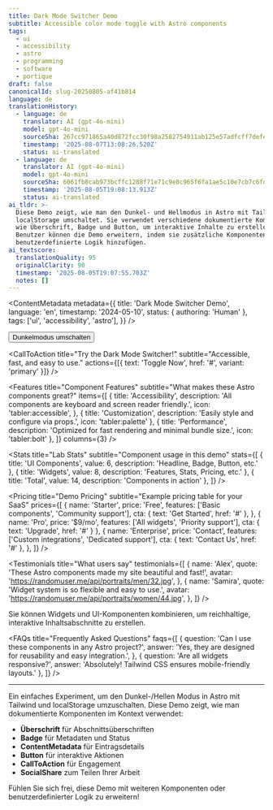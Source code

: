 ```yaml
---
title: Dark Mode Switcher Demo
subtitle: Accessible color mode toggle with Astro components
tags:
  - ui
  - accessibility
  - astro
  - programming
  - software
  - portique
draft: false
canonicalId: slug-20250805-af41b814
language: de
translationHistory:
  - language: de
    translator: AI (gpt-4o-mini)
    model: gpt-4o-mini
    sourceSha: 267cc971865a40d872fcc30f98a2582754911ab125e57adfcff7defea1abef86
    timestamp: '2025-08-07T13:08:26.520Z'
    status: ai-translated
  - language: de
    translator: AI (gpt-4o-mini)
    model: gpt-4o-mini
    sourceSha: 6061fb8cab973bcffc1288f71e71c9e8c965f6fa1ae5c10e7cb7c6fd842bce91
    timestamp: '2025-08-05T19:08:13.913Z'
    status: ai-translated
ai_tldr: >-
  Diese Demo zeigt, wie man den Dunkel- und Hellmodus in Astro mit Tailwind und
  localStorage umschaltet. Sie verwendet verschiedene dokumentierte Komponenten
  wie Überschrift, Badge und Button, um interaktive Inhalte zu erstellen.
  Benutzer können die Demo erweitern, indem sie zusätzliche Komponenten oder
  benutzerdefinierte Logik hinzufügen.
ai_textscore:
  translationQuality: 95
  originalClarity: 90
  timestamp: '2025-08-05T19:07:55.703Z'
  notes: []
---
```



<Headline title="Dark Mode Switcher" subtitle="Accessible color mode toggle" tagline="Experiment Lab Demo" />

<ContentMetadata
  metadata={{
    title: 'Dark Mode Switcher Demo',
    language: 'en',
    timestamp: '2024-05-10',
    status: { authoring: 'Human' },
    tags: ['ui', 'accessibility', 'astro'],
  }}
/>

<div style={{ display: 'flex', gap: '1rem', margin: '1.5rem 0' }}>
  <Badge variant="ai" text="AI" />
  <Badge variant="human" text="Human" />
  <Badge variant="tag" text="UI" />
  <Badge variant="language" text="EN" />
  <Badge variant="timestamp" text="2024-05-10" />
</div>

<Button variant="primary" size="md" type="button" data-aw-toggle-color-scheme>
  Dunkelmodus umschalten
</Button>

<CallToAction
  title="Try the Dark Mode Switcher!"
  subtitle="Accessible, fast, and easy to use."
  actions={[{ text: 'Toggle Now', href: '#', variant: 'primary' }]}
/>

<SocialShare text="Check out this Dark Mode Switcher experiment!" url={url} />

<Features
  title="Component Features"
  subtitle="What makes these Astro components great?"
  items={[
    {
      title: 'Accessibility',
      description: 'All components are keyboard and screen reader friendly.',
      icon: 'tabler:accessible',
    },
    { title: 'Customization', description: 'Easily style and configure via props.', icon: 'tabler:palette' },
    { title: 'Performance', description: 'Optimized for fast rendering and minimal bundle size.', icon: 'tabler:bolt' },
  ]}
  columns={3}
/>

<Stats
  title="Lab Stats"
  subtitle="Component usage in this demo"
  stats={[
    { title: 'UI Components', value: 6, description: 'Headline, Badge, Button, etc.' },
    { title: 'Widgets', value: 8, description: 'Features, Stats, Pricing, etc.' },
    { title: 'Total', value: 14, description: 'Components in action' },
  ]}
/>

<Pricing
  title="Demo Pricing"
  subtitle="Example pricing table for your SaaS"
  prices={[
    {
      name: 'Starter',
      price: 'Free',
      features: ['Basic components', 'Community support'],
      cta: { text: 'Get Started', href: '#' },
    },
    { name: 'Pro', price: '$9/mo', features: ['All widgets', 'Priority support'], cta: { text: 'Upgrade', href: '#' } },
    {
      name: 'Enterprise',
      price: 'Contact',
      features: ['Custom integrations', 'Dedicated support'],
      cta: { text: 'Contact Us', href: '#' },
    },
  ]}
/>

<Testimonials
  title="What users say"
  testimonials={[
    {
      name: 'Alex',
      quote: 'These Astro components made my site beautiful and fast!',
      avatar: 'https://randomuser.me/api/portraits/men/32.jpg',
    },
    {
      name: 'Samira',
      quote: 'Widget system is so flexible and easy to use.',
      avatar: 'https://randomuser.me/api/portraits/women/44.jpg',
    },
  ]}
/>

<Note variant="info">Sie können Widgets und UI-Komponenten kombinieren, um reichhaltige, interaktive Inhaltsabschnitte zu erstellen.</Note>

<MediaPlayer src="/sounds/glueck-am-ende.mp3" title="Demo Sound" />

<FAQs
  title="Frequently Asked Questions"
  faqs={[
    {
      question: 'Can I use these components in any Astro project?',
      answer: 'Yes, they are designed for reusability and easy integration.',
    },
    { question: 'Are all widgets responsive?', answer: 'Absolutely! Tailwind CSS ensures mobile-friendly layouts.' },
  ]}
/>

---

Ein einfaches Experiment, um den Dunkel-/Hellen Modus in Astro mit Tailwind und localStorage umzuschalten. Diese Demo zeigt, wie man dokumentierte Komponenten im Kontext verwendet:

- **Überschrift** für Abschnittsüberschriften
- **Badge** für Metadaten und Status
- **ContentMetadata** für Eintragsdetails
- **Button** für interaktive Aktionen
- **CallToAction** für Engagement
- **SocialShare** zum Teilen Ihrer Arbeit

Fühlen Sie sich frei, diese Demo mit weiteren Komponenten oder benutzerdefinierter Logik zu erweitern!

